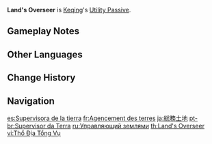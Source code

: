 {{Talent Infobox
|image         = Talent Land's Overseer.png
|character     = Keqing
|type          = Utility Passive
|info          = When dispatched on an [[expedition]] in [[Liyue]], time consumed is reduced by 25%.
|utility1      = Expedition
|utility2      = Liyue Expedition Length Reduction
}}
'''Land's Overseer''' is [[Keqing]]'s [[Utility Passive]].

==Gameplay Notes==
{{Talents by Category List|Liyue Expedition Length Reduction Talents|header=identical|nottitle=Land's Overseer}}

==Other Languages==
{{Other Languages
|en      = Land's Overseer
|zhs     = 总务土地
|zhs_rm  = Zǒngwù Tǔdì
|zht     = 總務土地
|zht_rm  = Zǒngwù Tǔdì
|zh_tl   = General Affairs Lands
|ja      = 総務土地
|ja_rm   = Soumu Tochi
|ja_tl   = General Affairs Soil
|ko      = 총무의 토지
|ko_rm   = Chongmu-ui Toji
|ko_tl   = Manager's Land
|es      = Supervisora de la tierra
|es_tl   = Earth Supervisor
|fr      = Agencement des terres
|fr_tl   = Land Arrangement
|ru      = Управляющий землями
|ru_tl   = Land Manager
|th      = Land's Overseer
|vi      = Thổ Địa Tổng Vụ
|vi_tl   = 
|de      = Aufseher der Ländereien
|de_tl   = Estate Overseer
|id      = Land's Overseer
|pt      = Supervisor da Terra
|pt_tl   = Earth Overseer
|tr      = Diyarın Gözetmeni
|tr_tl   = 
|it      = Sorvegliante della terra
|it_tl   = Overseer of the Land
}}

==Change History==
{{Change History|1.0}}
{{Clr}}

==Navigation==
{{Talent Navbox|Keqing}}

[[es:Supervisora de la tierra]]
[[fr:Agencement des terres]]
[[ja:総務土地]]
[[pt-br:Supervisor da Terra]]
[[ru:Управляющий землями]]
[[th:Land's Overseer]]
[[vi:Thổ Địa Tổng Vụ]]